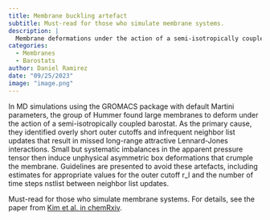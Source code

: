 ```yaml
---
title: Membrane buckling artefact
subtitle: Must-read for those who simulate membrane systems.
description: |
  Membrane deformations under the action of a semi-isotropically coupled barostat. 
categories:
  - Membranes
  - Barostats
author: Daniel Ramirez
date: "09/25/2023"
image: "image.png"
---
```


In MD simulations using the GROMACS package with default Martini parameters, the group of Hummer found large membranes to deform under the action of a semi-isotropically coupled barostat. As the primary cause, they identified overly short outer cutoffs and infrequent neighbor list updates that result in missed long-range attractive Lennard-Jones interactions. Small but systematic imbalances in the apparent pressure tensor then induce unphysical asymmetric box deformations that crumple the membrane. Guidelines are presented to avoid these artefacts, including estimates for appropriate values for the outer cutoff r_l and the number of time steps nstlist between neighbor list updates.

Must-read for those who simulate membrane systems. For details, see the paper from [Kim et al. in chemRxiv](https://chemrxiv.org/engage/chemrxiv/article-details/64b55faeb053dad33a692084).